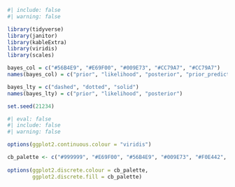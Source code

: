```{r}
#| include: false
#| warning: false

library(tidyverse)
library(janitor)
library(kableExtra)
library(viridis)
library(scales)

bayes_col = c("#56B4E9", "#E69F00", "#009E73", "#CC79A7", "#CC79A7")
names(bayes_col) = c("prior", "likelihood", "posterior", "prior_predict", "posterior_predict")

bayes_lty = c("dashed", "dotted", "solid")
names(bayes_lty) = c("prior", "likelihood", "posterior")

set.seed(21234)
```


```{r}
#| eval: false
#| include: false
#| warning: false

options(ggplot2.continuous.colour = "viridis")

cb_palette <- c("#999999", "#E69F00", "#56B4E9", "#009E73", "#F0E442", "#0072B2", "#D55E00", "#CC79A7")
  
options(ggplot2.discrete.colour = cb_palette,
        ggplot2.discrete.fill = cb_palette)
```
